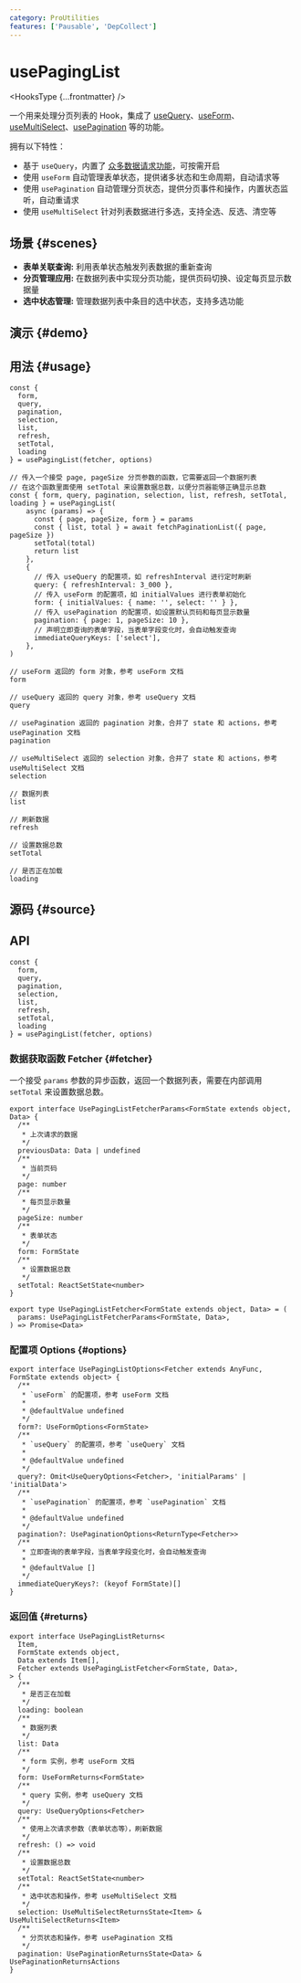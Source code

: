 ```yaml
---
category: ProUtilities
features: ['Pausable', 'DepCollect']
---
```


# usePagingList


<HooksType {...frontmatter} />

<Since version='v1.7.0' />

一个用来处理分页列表的 Hook，集成了 [useQuery](/reference/use-query)、[useForm](/reference/use-form)、[useMultiSelect](/reference/use-multi-select)、[usePagination](/reference/use-pagination) 等的功能。

拥有以下特性：

- 基于 `useQuery`，内置了 [众多数据请求功能](/reference/use-query#usage)，可按需开启
- 使用 `useForm` 自动管理表单状态，提供诸多状态和生命周期，自动请求等
- 使用 `usePagination` 自动管理分页状态，提供分页事件和操作，内置状态监听，自动重请求
- 使用 `useMultiSelect` 针对列表数据进行多选，支持全选、反选、清空等

## 场景 \{#scenes}

- **表单关联查询:** 利用表单状态触发列表数据的重新查询
- **分页管理应用:** 在数据列表中实现分页功能，提供页码切换、设定每页显示数据量
- **选中状态管理:** 管理数据列表中条目的选中状态，支持多选功能

## 演示 \{#demo}


<App />

## 用法 \{#usage} 

```tsx
const {
  form,
  query,
  pagination,
  selection,
  list,
  refresh,
  setTotal,
  loading
} = usePagingList(fetcher, options)

// 传入一个接受 page, pageSize 分页参数的函数，它需要返回一个数据列表
// 在这个函数里面使用 setTotal 来设置数据总数，以便分页器能够正确显示总数
const { form, query, pagination, selection, list, refresh, setTotal, loading } = usePagingList(
    async (params) => {
      const { page, pageSize, form } = params
      const { list, total } = await fetchPaginationList({ page, pageSize })
      setTotal(total)
      return list
    },
    {
      // 传入 useQuery 的配置项，如 refreshInterval 进行定时刷新
      query: { refreshInterval: 3_000 },
      // 传入 useForm 的配置项，如 initialValues 进行表单初始化
      form: { initialValues: { name: '', select: '' } },
      // 传入 usePagination 的配置项，如设置默认页码和每页显示数量
      pagination: { page: 1, pageSize: 10 },
      // 声明立即查询的表单字段，当表单字段变化时，会自动触发查询
      immediateQueryKeys: ['select'],
    },
)

// useForm 返回的 form 对象，参考 useForm 文档
form

// useQuery 返回的 query 对象，参考 useQuery 文档
query

// usePagination 返回的 pagination 对象，合并了 state 和 actions，参考 usePagination 文档
pagination

// useMultiSelect 返回的 selection 对象，合并了 state 和 actions，参考 useMultiSelect 文档
selection

// 数据列表
list

// 刷新数据
refresh

// 设置数据总数
setTotal

// 是否正在加载
loading
```

## 源码 \{#source}


<Source />

## API

```tsx
const {
  form,
  query,
  pagination,
  selection,
  list,
  refresh,
  setTotal,
  loading
} = usePagingList(fetcher, options)
```

### 数据获取函数 Fetcher \{#fetcher}

一个接受 `params` 参数的异步函数，返回一个数据列表，需要在内部调用 `setTotal` 来设置数据总数。

```tsx
export interface UsePagingListFetcherParams<FormState extends object, Data> {
  /**
   * 上次请求的数据
   */
  previousData: Data | undefined
  /**
   * 当前页码
   */
  page: number
  /**
   * 每页显示数量
   */
  pageSize: number
  /**
   * 表单状态
   */
  form: FormState
  /**
   * 设置数据总数
   */
  setTotal: ReactSetState<number>
}

export type UsePagingListFetcher<FormState extends object, Data> = (
  params: UsePagingListFetcherParams<FormState, Data>,
) => Promise<Data>
```

### 配置项 Options \{#options}

```tsx
export interface UsePagingListOptions<Fetcher extends AnyFunc, FormState extends object> {
  /**
   * `useForm` 的配置项，参考 useForm 文档
   *
   * @defaultValue undefined
   */
  form?: UseFormOptions<FormState>
  /**
   * `useQuery` 的配置项，参考 `useQuery` 文档
   *
   * @defaultValue undefined
   */
  query?: Omit<UseQueryOptions<Fetcher>, 'initialParams' | 'initialData'>
  /**
   * `usePagination` 的配置项，参考 `usePagination` 文档
   *
   * @defaultValue undefined
   */
  pagination?: UsePaginationOptions<ReturnType<Fetcher>>
  /**
   * 立即查询的表单字段，当表单字段变化时，会自动触发查询
   *
   * @defaultValue []
   */
  immediateQueryKeys?: (keyof FormState)[]
}
```

### 返回值 \{#returns}

```tsx
export interface UsePagingListReturns<
  Item,
  FormState extends object,
  Data extends Item[],
  Fetcher extends UsePagingListFetcher<FormState, Data>,
> {
  /**
   * 是否正在加载
   */
  loading: boolean
  /**
   * 数据列表
   */
  list: Data
  /**
   * form 实例，参考 useForm 文档
   */
  form: UseFormReturns<FormState>
  /**
   * query 实例，参考 useQuery 文档
   */
  query: UseQueryOptions<Fetcher>
  /**
   * 使用上次请求参数（表单状态等），刷新数据
   */
  refresh: () => void
  /**
   * 设置数据总数
   */
  setTotal: ReactSetState<number>
  /**
   * 选中状态和操作，参考 useMultiSelect 文档
   */
  selection: UseMultiSelectReturnsState<Item> & UseMultiSelectReturns<Item>
  /**
   * 分页状态和操作，参考 usePagination 文档
   */
  pagination: UsePaginationReturnsState<Data> & UsePaginationReturnsActions
}
```
